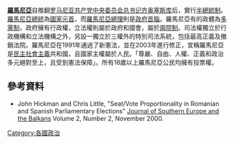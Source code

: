 '''[[羅馬尼亞|羅馬尼亞]]'''自推翻[[罗马尼亚共产党中央委员会总书记|罗马尼亚共产党中央委员会总书记]][[尼古拉·齐奥塞斯库|齐奥塞斯库]]后，實行[[半總統制|半總統制]]。[[羅馬尼亞總統|羅馬尼亞總統]]為[[國家元首|國家元首]]，而[[羅馬尼亞總理|羅馬尼亞總理]]則是[[政府首腦|政府首腦]]。羅馬尼亞有的政體為[[多黨制|多黨制]]，政府擁有行政權，立法權則屬於政府和國會，屬於[[兩院制|兩院制]]。司法權獨立於行政機構和立法機構之外，另設一獨立於三權外的特別司法系統，包括最高正義及撤銷法院。羅馬尼亞在1991年通過了新憲法，並在2003年進行修正，宣稱羅馬尼亞是[[民主社會主義|民主社會主義]]共和國，且國家主權屬於人民。「尊嚴、自由、人權、正義和政治多元絕對至上，且受到憲法保障」。所有18歲以上羅馬尼亞公民均擁有投票權。

==參考資料==
* John Hickman and Chris Little, "Seat/Vote Proportionality in Romanian and Spanish Parliamentary Elections" [[Journal_of_Southern_Europe_and_the_Balkans|Journal of Southern Europe and the Balkans]] Volume 2, Number 2, November 2000.

{{欧洲题目|政治}}
[[Category:各國政治|Category:各國政治]]